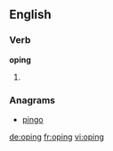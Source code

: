 ==English==

===Verb===
'''oping'''

# {{present participle of|ope}}

===Anagrams===
* [[pingo#English|pingo]]

[[de:oping]]
[[fr:oping]]
[[vi:oping]]